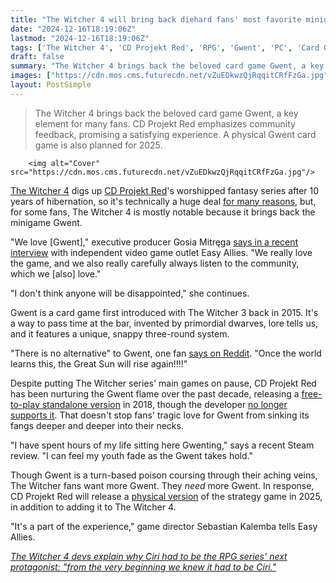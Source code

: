 ```yaml
---
title: "The Witcher 4 will bring back diehard fans' most favorite minigame since CD Projekt Red loves it too: 'I don't think anyone will be disappointed'"
date: "2024-12-16T18:19:06Z"
lastmod: "2024-12-16T18:19:06Z"
tags: ['The Witcher 4', 'CD Projekt Red', 'RPG', 'Gwent', 'PC', 'Card Game', 'Fantasy']
draft: false
summary: "The Witcher 4 brings back the beloved card game Gwent, a key element for many fans.  CD Projekt Red emphasizes community feedback, promising a satisfying experience.  A physical Gwent card game is also planned for 2025."
images: ["https://cdn.mos.cms.futurecdn.net/vZuEDkwzQjRqqitCRfFzGa.jpg"]
layout: PostSimple
---
```

> The Witcher 4 brings back the beloved card game Gwent, a key element for many fans.  CD Projekt Red emphasizes community feedback, promising a satisfying experience.  A physical Gwent card game is also planned for 2025.


        <img alt="Cover" src="https://cdn.mos.cms.futurecdn.net/vZuEDkwzQjRqqitCRfFzGa.jpg"/>
        
[<u>The Witcher 4</u>](https://www.gamesradar.com/the-witcher-4/) digs up [CD Projekt Red](https://www.gamesradar.com/tag/cd-projekt-red/)'s worshipped fantasy series after 10 years of hibernation, so it's technically a huge deal [<u>for many reasons</u>](https://www.gamesradar.com/games/the-witcher/the-witcher-4-guide/), but, for some fans, The Witcher 4 is mostly notable because it brings back the minigame Gwent. 

"We love [Gwent]," executive producer Gosia Mitręga [<u>says in a recent interview</u>](https://youtu.be/ZmbhFPninuw?si=qsb8u50AEsaw5Ymn&t=638) with independent video game outlet Easy Allies. "We really love the game, and we also really carefully always listen to the community, which we [also] love." 

"I don't think anyone will be disappointed," she continues. 

Gwent is a card game first introduced with The Witcher 3 back in 2015. It's a way to pass time at the bar, invented by primordial dwarves, lore tells us, and it features a unique, snappy three-round system. 

"There is no alternative" to Gwent, one fan [<u>says on Reddit</u>](https://www.reddit.com/r/gwent/comments/19cc4n9/gwent_alternative/). "Once the world learns this, the Great Sun will rise again!!!!"

Despite putting The Witcher series' main games on pause, CD Projekt Red has been nurturing the Gwent flame over the past decade, releasing a [<u>free-to-play standalone version</u>](https://store.steampowered.com/app/1284410/GWENT_The_Witcher_Card_Game/) in 2018, though the developer [<u>no longer supports it</u>](https://www.gamesradar.com/support-for-gwent-will-end-in-2024/). That doesn't stop fans' tragic love for Gwent from sinking its fangs deeper and deeper into their necks.

"I have spent hours of my life sitting here Gwenting," says a recent Steam review. "I can feel my youth fade as the Gwent takes hold." 

Though Gwent is a turn-based poison coursing through their aching veins, The Witcher fans want more Gwent. They *need* more Gwent. In response, CD Projekt Red will release a [<u>physical version</u>](https://www.gamesradar.com/games/the-witcher/after-10-years-the-witcher-3s-fan-favorite-card-game-gwent-is-becoming-an-actual-real-life-card-game-with-more-than-400-cards/) of the strategy game in 2025, in addition to adding it to The Witcher 4. 

"It's a part of the experience," game director Sebastian Kalemba tells Easy Allies.

[<u><em>The Witcher 4 devs explain why Ciri had to be the RPG series' next protagonist: "from the very beginning we knew it had to be Ciri."</em></u>](https://www.gamesradar.com/games/the-witcher/the-witcher-4-devs-explain-why-ciri-had-to-be-the-rpg-series-next-protagonist-from-the-very-beginning-we-knew-it-had-to-be-ciri/)
        